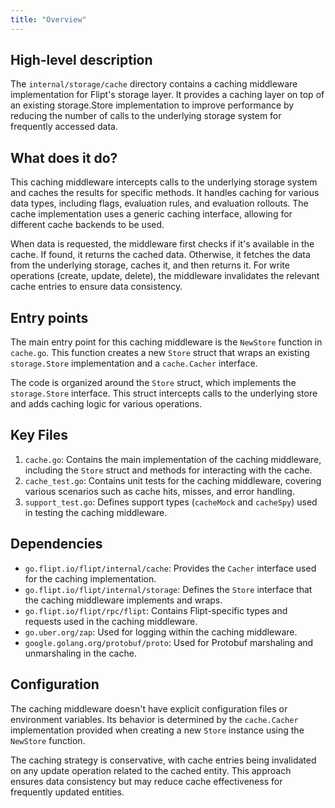 ```yaml
---
title: "Overview"
---
```


## High-level description
The `internal/storage/cache` directory contains a caching middleware implementation for Flipt's storage layer. It provides a caching layer on top of an existing storage.Store implementation to improve performance by reducing the number of calls to the underlying storage system for frequently accessed data.

## What does it do?
This caching middleware intercepts calls to the underlying storage system and caches the results for specific methods. It handles caching for various data types, including flags, evaluation rules, and evaluation rollouts. The cache implementation uses a generic caching interface, allowing for different cache backends to be used.

When data is requested, the middleware first checks if it's available in the cache. If found, it returns the cached data. Otherwise, it fetches the data from the underlying storage, caches it, and then returns it. For write operations (create, update, delete), the middleware invalidates the relevant cache entries to ensure data consistency.

## Entry points
The main entry point for this caching middleware is the `NewStore` function in `cache.go`. This function creates a new `Store` struct that wraps an existing `storage.Store` implementation and a `cache.Cacher` interface.

The code is organized around the `Store` struct, which implements the `storage.Store` interface. This struct intercepts calls to the underlying store and adds caching logic for various operations.

## Key Files
1. `cache.go`: Contains the main implementation of the caching middleware, including the `Store` struct and methods for interacting with the cache.
2. `cache_test.go`: Contains unit tests for the caching middleware, covering various scenarios such as cache hits, misses, and error handling.
3. `support_test.go`: Defines support types (`cacheMock` and `cacheSpy`) used in testing the caching middleware.

## Dependencies
- `go.flipt.io/flipt/internal/cache`: Provides the `Cacher` interface used for the caching implementation.
- `go.flipt.io/flipt/internal/storage`: Defines the `Store` interface that the caching middleware implements and wraps.
- `go.flipt.io/flipt/rpc/flipt`: Contains Flipt-specific types and requests used in the caching middleware.
- `go.uber.org/zap`: Used for logging within the caching middleware.
- `google.golang.org/protobuf/proto`: Used for Protobuf marshaling and unmarshaling in the cache.

## Configuration
The caching middleware doesn't have explicit configuration files or environment variables. Its behavior is determined by the `cache.Cacher` implementation provided when creating a new `Store` instance using the `NewStore` function.

The caching strategy is conservative, with cache entries being invalidated on any update operation related to the cached entity. This approach ensures data consistency but may reduce cache effectiveness for frequently updated entities.